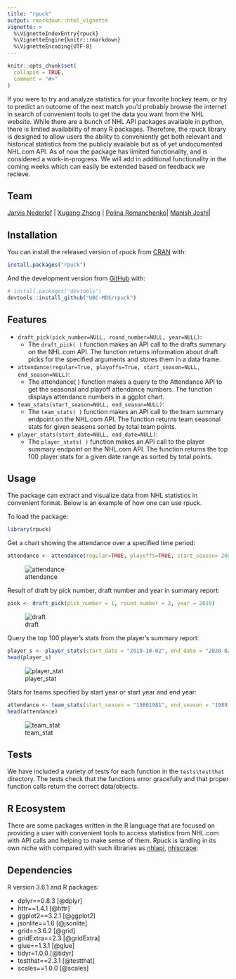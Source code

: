 ```yaml
---
title: "rpuck"
output: rmarkdown::html_vignette
vignette: >
  %\VignetteIndexEntry{rpuck}
  %\VignetteEngine{knitr::rmarkdown}
  %\VignetteEncoding{UTF-8}
---
```


```r
knitr::opts_chunk$set(
  collapse = TRUE,
  comment = "#>"
)
```


If you were to try and analyze statistics for your favorite hockey team, or try to predict an outcome of the next match you'd probably browse the internet in search of convenient tools to get the data you want from the NHL website. While there are a bunch of NHL API packages available in python, there is limited availability of many R packages. Therefore, the rpuck library is designed to allow users the ability to conveniently get both relevant and historical statistics from the publicly available but as of yet undocumented NHL.com API. As of now the package has limited functionality, and is considered a work-in-progress. We will add in additional functionality in the coming weeks which can easily be extended based on feedback we recieve.

## Team

| [Jarvis Nederlof](https://github.com/jnederlo) | [Xugang Zhong](https://github.com/chuusan) | [Polina Romanchenko ](https://github.com/PolinaRomanchenko)| [Manish Joshi](https://github.com/ManishPJoshi)|

## Installation

You can install the released version of rpuck from [CRAN](https://CRAN.R-project.org) with:

``` r
install.packages("rpuck")
```

And the development version from [GitHub](https://github.com/) with:

``` r
# install.packages("devtools")
devtools::install_github("UBC-MDS/rpuck")
```

## Features

- `draft_pick(pick_number=NULL, round_number=NULL, year=NULL)`:
  - The `draft_pick( )` function makes an API call to the drafts summary on the NHL.com API. The function returns information about draft picks for the specified arguments and stores them in a data frame.
  
- `attendance(regular=True, playoffs=True, start_season=NULL, end_season=NULL)`:
  - The attendance( ) function makes a query to the Attendance API to get the seasonal and playoff attendance numbers. The function displays attendance numbers in a ggplot chart.
  
- `team_stats(start_season=NULL, end_season=NULL)`:
  - The `team_stats( )` function makes an API call to the team summary endpoint on the NHL.com API. The function returns team seasonal stats for given seasons sorted by total team points.
  
- `player_stats(start_date=NULL, end_date=NULL)`:
  - The `player_stats( )` function makes an API call to the player summary endpoint on the NHL.com API. The function returns the top 100 player stats for a given date range as sorted by total points.

## Usage

The package can extract and visualize data from NHL statistics in convenient format. Below is an example of how one can use rpuck.

To load the package: 

```r
library(rpuck)
```

Get a chart showing the attendance over a specified time period:

```r
attendance <- attendance(regular=TRUE, playoffs=TRUE, start_season= 2001, end_season=2018)
```

![attendance](img/attendance.png)

Result of draft by pick number, draft number and year in summary report:

```r
pick <- draft_pick(pick_number = 1, round_number = 2, year = 2019)
```

![draft](img/draft.png)

Query the top 100 player's stats from the player's summary report:

```r
player_s <- player_stats(start_date = "2019-10-02", end_date = "2020-02-28")
head(player_s)
```

![player_stat](img/player_stat.png)

Stats for teams specified by start year or start year and end year:

```r
attendance <- team_stats(start_season = "19801981", end_season = "19891990")
head(attendance)
```

![team_stat](img/team_stat.png)
  

  
## Tests

We have included a variety of tests for each function in the `tests\testthat` directory. The tests check that the functions error gracefully and that proper function calls return the correct data/objects.

## R Ecosystem 

There are some packages written in the R language that are focused on providing a user with convenient tools to access statistics from NHL.com with API calls and helping to make sense of them. Rpuck is landing in its own niche with compared with such libraries as [nhlapi](https://github.com/zamorarr/nhlapi), [nhlscrape](https://cran.r-project.org/web/packages/nhlscrape/index.html). 


## Dependencies
R version 3.6.1 and R packages:

- dplyr==0.8.3 [@dplyr]
- httr==1.4.1 [@httr]
- ggplot2==3.2.1 [@ggplot2]
- jsonlite==1.6 [@jsonlite]
- grid==3.6.2 [@grid]
- gridExtra==2.3 [@gridExtra]
- glue==1.3.1 [@glue]
- tidyr=1.0.0 [@tidyr]
- testthat==2.3.1 [@testthat]
- scales==1.0.0 [@scales]


